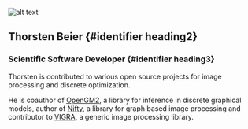  ![alt text](../../../static/img/avatars/Thorsten.jpg)

## Thorsten Beier {#identifier heading2}

### Scientific Software Developer {#identifier heading3}
 
 Thorsten is contributed to various open source projects for image processing and discrete optimization.

He is coauthor of <a href="http://hciweb2.iwr.uni-heidelberg.de/opengm/">OpenGM2</a>, a library for inference in discrete graphical models, author of <a href="https://github.com/DerThorsten/nifty"> Nifty</a>, a library for graph based image processing and contributor to  <a href="https://ukoethe.github.io/vigra/"> VIGRA</a>, a generic image processing library.
